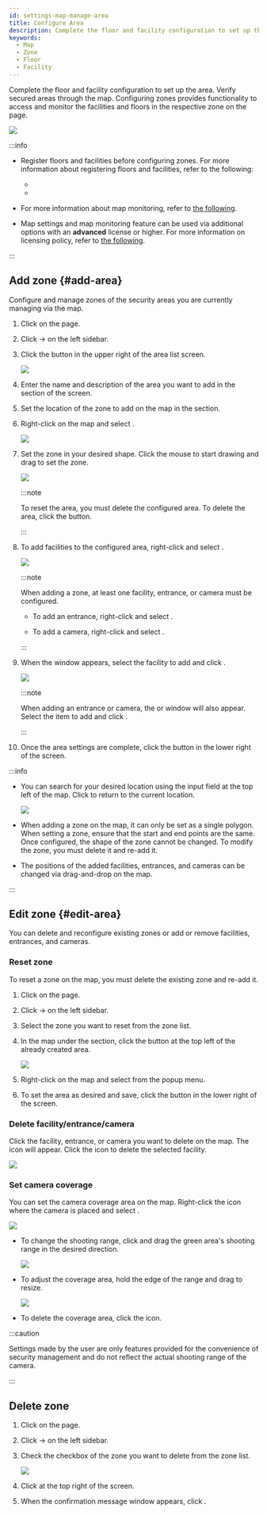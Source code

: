 ```yaml
---
id: settings-map-manage-area
title: Configure Area
description: Complete the floor and facility configuration to set up the area. Verify secured areas through the map.
keywords:
  - Map
  - Zone
  - Floor
  - Facility
---
```


Complete the floor and facility configuration to set up the area. Verify secured areas through the map. Configuring zones provides functionality to access and monitor the facilities and floors in the respective zone on the <Cmd sid='shell.header.arena' /> page.

<Image src='/img/monitoring-map-open-map.png' />

:::info

* Register floors and facilities before configuring zones. For more information about registering floors and facilities, refer to the following:

  * <DocLink docId='platform/biostar_x/settings-map-manage-floor' />

  * <DocLink docId='platform/biostar_x/settings-map-manage-facility' />

* For more information about map monitoring, refer to [the following](monitoring-map).

* Map settings and map monitoring feature can be used via additional options with an **advanced** license or higher. For more information on licensing policy, refer to [the following](licensing#features-add-ons).

:::

## Add zone {#add-area}

Configure and manage zones of the security areas you are currently managing via the map.

1. Click <Cmd sid='shell.header.setting' /> on the <Cmd sid='shell.header.launcher' /> page.

2. Click <Cmd sid='setting.menu.map.root' /> → <Cmd sid='setting.menu.map.area' /> on the left sidebar.

3. Click the <Cmd sid='setting.area.table.action.newArea' /> button in the upper right of the area list screen.

   <Image src='/img/biostarx-settings-map-add-area.png' />

4. Enter the name and description of the area you want to add in the <Cmd sid='setting.area.information.section.title' /> section of the <Cmd sid='setting.area.page.title' /> screen.

5. Set the location of the zone to add on the map in the <Cmd sid='setting.area.configuration.section.title' /> section.

6. Right-click on the map and select <Cmd sid='setting.area.label.setArea' />.

   <Image src='/img/biostarx-settings-map-area-add-01.png' />

7. Set the zone in your desired shape. Click the mouse to start drawing and drag to set the zone.

   <Image src='/img/biostarx-settings-map-area-drawing.gif' alone />

   :::note

   To reset the area, you must delete the configured area. To delete the area, click the <IcFremove /> button.

   :::

8. To add facilities to the configured area, right-click and select <Cmd sid='map.menu.add.facility' />.

   <Image src='/img/biostarx-settings-map-area-add-02.png' />

   :::note

   When adding a zone, at least one facility, entrance, or camera must be configured.

   * To add an entrance, right-click and select <Cmd sid='setting.area.label.addDoor' />.

   * To add a camera, right-click and select <Cmd sid='setting.area.label.addCamera' />.

   :::

9. When the <Cmd sid='setting.area.label.addFacility' /> window appears, select the facility to add and click <Cmd sid='common.apply' />.

   <Image src='/img/biostarx-settings-map-area-add-03.png' />

   :::note

   When adding an entrance or camera, the <Cmd sid='setting.area.label.addDoor' /> or <Cmd sid='setting.area.label.addCamera' /> window will also appear. Select the item to add and click <Cmd sid='common.apply' />.

   :::

10. Once the area settings are complete, click the <Cmd sid='button.apply' product='2' /> button in the lower right of the screen.

:::info

* You can search for your desired location using the input field at the top left of the map. Click <IcCurP /> to return to the current location.

  <Image src='/img/biostarx-settings-map-area-find-point.png' />

* When adding a zone on the map, it can only be set as a single polygon. When setting a zone, ensure that the start and end points are the same. Once configured, the shape of the zone cannot be changed. To modify the zone, you must delete it and re-add it.

* The positions of the added facilities, entrances, and cameras can be changed via drag-and-drop on the map.

:::

## Edit zone {#edit-area}

You can delete and reconfigure existing zones or add or remove facilities, entrances, and cameras.

### Reset zone

To reset a zone on the map, you must delete the existing zone and re-add it. 

1. Click <Cmd sid='shell.header.setting' /> on the <Cmd sid='shell.header.launcher' /> page.

2. Click <Cmd sid='setting.menu.map.root' /> → <Cmd sid='setting.menu.map.area' /> on the left sidebar.

3. Select the zone you want to reset from the zone list. 

4. In the map under the <Cmd sid='setting.area.configuration.section.title' /> section, click the <IcFremove /> button at the top left of the already created area.

   <Image src='/img/biostarx-settings-map-area-reset.png' alone />

5. Right-click on the map and select <Cmd sid='setting.area.label.setArea' /> from the popup menu.

6. To set the area as desired and save, click the <Cmd sid='button.apply' product='2' /> button in the lower right of the screen.

### Delete facility/entrance/camera

Click the facility, entrance, or camera you want to delete on the map. The <IcFremove /> icon will appear. Click the icon to delete the selected facility.

<Image src='/img/biostarx-settings-map-area-x-btn.png' alone />

### Set camera coverage

You can set the camera coverage area on the map. Right-click the icon where the camera is placed and select <Cmd sid='setting.area.button.addCoverage' />.

<Image src='/img/biostarx-settings-map-area-camera-setting.png' />

* To change the shooting range, click and drag the green area's shooting range in the desired direction.

  <Image src='/img/biostarx-settings-map-area-camera-rot.png' alone />

* To adjust the coverage area, hold the edge of the range and drag to resize.

  <Image src='/img/biostarx-settings-map-area-camera-adjust.png' alone />

* To delete the coverage area, click the <IcFremove /> icon.

:::caution

Settings made by the user are only features provided for the convenience of security management and do not reflect the actual shooting range of the camera.

:::

## Delete zone

1. Click <Cmd sid='shell.header.setting' /> on the <Cmd sid='shell.header.launcher' /> page.

2. Click <Cmd sid='setting.menu.map.root' /> → <Cmd sid='setting.menu.map.area' /> on the left sidebar.

3. Check the checkbox of the zone you want to delete from the zone list.

   <Image src='/img/biostarx-settings-map-area-remove-item.png' />

4. Click <Cmd sid='common.delete' /> at the top right of the screen.

5. When the confirmation message window appears, click <Cmd sid='common.dialog.yes' />.
